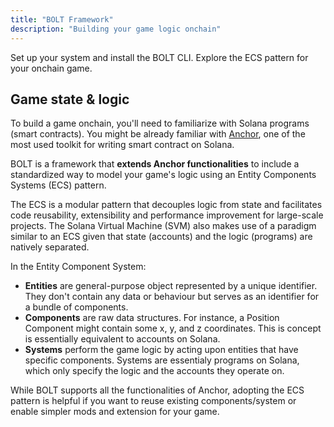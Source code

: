 ```yaml
---
title: "BOLT Framework"
description: "Building your game logic onchain"
---
```


<CardGroup cols={2}>
   <Card
    title="Installation"
    icon="bolt"
    href="https://docs.magicblock.gg/BOLT/getting_started/installation"
    iconType="duotone"
  >
    Set up your system and install the BOLT CLI.
  </Card>
  <Card 
  title="ECS" 
  icon="block" 
  href="https://docs.magicblock.gg/BOLT/getting_started/create_component"
  iconType="duotone"
  >
    Explore the ECS pattern for your onchain game.
  </Card>
</CardGroup>

## Game state & logic

To build a game onchain, you'll need to familiarize with Solana programs (smart contracts). You might be already familiar with [Anchor](https://www.anchor-lang.com/), one of the most used toolkit for writing smart contract on Solana. 

BOLT is a framework that **extends Anchor functionalities** to include a standardized way to model your game's logic using an Entity Components Systems (ECS) pattern.

The ECS is a modular pattern that decouples logic from state and facilitates code reusability, extensibility and performance improvement for large-scale projects. The Solana Virtual Machine (SVM) also makes use of a paradigm similar to an ECS given that state (accounts) and the logic (programs) are natively separated.

In the Entity Component System:

- **Entities** are general-purpose object represented by a unique identifier. They don't contain any data or behaviour but serves as an identifier for a bundle of components. 
- **Components** are raw data structures. For instance, a Position Component might contain some x, y, and z coordinates. This is concept is essentially equivalent to accounts on Solana.
- **Systems** perform the game logic by acting upon entities that have specific components. Systems are essentialy programs on Solana, which only specify the logic and the accounts they operate on.

While BOLT supports all the functionalities of Anchor, adopting the ECS pattern is helpful if you want to reuse existing components/system or enable simpler mods and extension for your game. 
